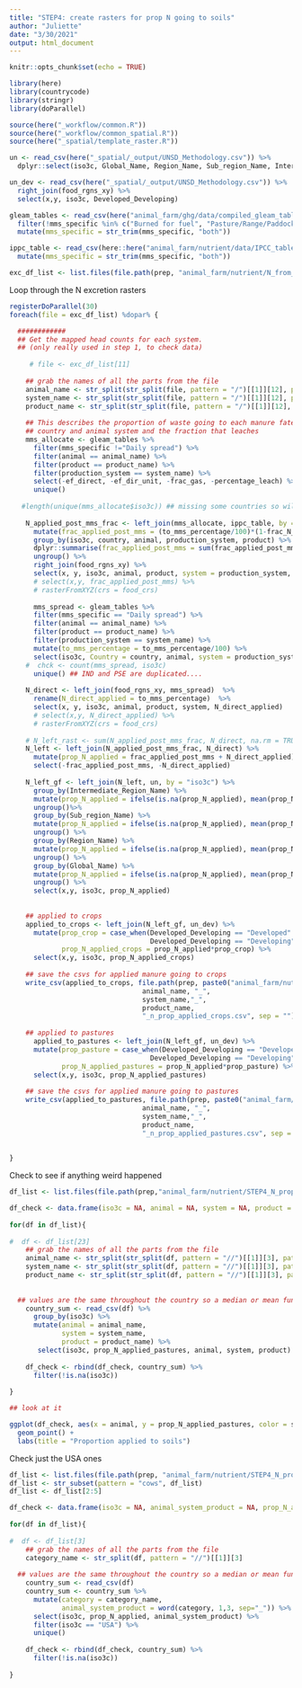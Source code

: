 ```yaml
---
title: "STEP4: create rasters for prop N going to soils"
author: "Juliette"
date: "3/30/2021"
output: html_document
---
```


```r
knitr::opts_chunk$set(echo = TRUE)

library(here)
library(countrycode)
library(stringr)
library(doParallel)

source(here("_workflow/common.R"))
source(here("_workflow/common_spatial.R"))
source(here("_spatial/template_raster.R"))

un <- read_csv(here("_spatial/_output/UNSD_Methodology.csv")) %>%
  dplyr::select(iso3c, Global_Name, Region_Name, Sub_region_Name, Intermediate_Region_Name)

un_dev <- read_csv(here("_spatial/_output/UNSD_Methodology.csv")) %>% 
  right_join(food_rgns_xy) %>% 
  select(x,y, iso3c, Developed_Developing)

gleam_tables <- read_csv(here("animal_farm/ghg/data/compiled_gleam_tables.csv")) %>%
  filter(!mms_specific %in% c("Burned for fuel", "Pasture/Range/Paddock")) %>% 
  mutate(mms_specific = str_trim(mms_specific, "both"))

ippc_table <- read_csv(here::here("animal_farm/nutrient/data/IPCC_table_10_ch10_vol4.csv")) %>% 
  mutate(mms_specific = str_trim(mms_specific, "both"))

exc_df_list <- list.files(file.path(prep, "animal_farm/nutrient/N_from_excretion"),  full = TRUE)

```

Loop through the N excretion rasters 
```r

registerDoParallel(30)   
foreach(file = exc_df_list) %dopar% {

  ############  
  ## Get the mapped head counts for each system.
  ## (only really used in step 1, to check data)
  
     # file <- exc_df_list[11]
  
    ## grab the names of all the parts from the file
    animal_name <- str_split(str_split(file, pattern = "/")[[1]][12], pattern = "_")[[1]][1]
    system_name <- str_split(str_split(file, pattern = "/")[[1]][12], pattern = "_")[[1]][2]
    product_name <- str_split(str_split(file, pattern = "/")[[1]][12], pattern = "_")[[1]][3]
    
    ## This describes the proportion of waste going to each manure fate based on 
    ## country and animal system and the fraction that leaches
    mms_allocate <- gleam_tables %>% 
      filter(mms_specific !="Daily spread") %>% 
      filter(animal == animal_name) %>% 
      filter(product == product_name) %>% 
      filter(production_system == system_name) %>% 
      select(-ef_direct, -ef_dir_unit, -frac_gas, -percentage_leach) %>%
      unique()
    
   #length(unique(mms_allocate$iso3c)) ## missing some countries so will need to gapfill. probably later down the line when we have summarized by total N lost for each country (not mms) and then calculate a rate instead of gapfilling percentages
   
    N_applied_post_mms_frac <- left_join(mms_allocate, ippc_table, by = c("mms_specific", "animal", "product")) %>% 
      mutate(frac_applied_post_mms = (to_mms_percentage/100)*(1-frac_N_lost)) %>% 
      group_by(iso3c, country, animal, production_system, product) %>% 
      dplyr::summarise(frac_applied_post_mms = sum(frac_applied_post_mms)) %>% 
      ungroup() %>% 
      right_join(food_rgns_xy) %>% 
      select(x, y, iso3c, animal, product, system = production_system, frac_applied_post_mms )
      # select(x,y, frac_applied_post_mms) %>% 
      # rasterFromXYZ(crs = food_crs)
    
      mms_spread <- gleam_tables %>% 
      filter(mms_specific == "Daily spread") %>% 
      filter(animal == animal_name) %>% 
      filter(product == product_name) %>% 
      filter(production_system == system_name) %>% 
      mutate(to_mms_percentage = to_mms_percentage/100) %>% 
      select(iso3c, Country = country, animal, system = production_system, product, to_mms_percentage) %>% 
    #  chck <- count(mms_spread, iso3c)
      unique() ## IND and PSE are duplicated.... 
    
    N_direct <- left_join(food_rgns_xy, mms_spread)  %>% 
      rename(N_direct_applied = to_mms_percentage)  %>% 
      select(x, y, iso3c, animal, product, system, N_direct_applied)
      # select(x,y, N_direct_applied) %>% 
      # rasterFromXYZ(crs = food_crs)
      
    # N_left_rast <- sum(N_applied_post_mms_frac, N_direct, na.rm = TRUE)
    N_left <- left_join(N_applied_post_mms_frac, N_direct) %>% 
      mutate(prop_N_applied = frac_applied_post_mms + N_direct_applied) %>% 
      select(-frac_applied_post_mms, -N_direct_applied)
    
    N_left_gf <- left_join(N_left, un, by = "iso3c") %>% 
      group_by(Intermediate_Region_Name) %>% 
      mutate(prop_N_applied = ifelse(is.na(prop_N_applied), mean(prop_N_applied, na.rm = TRUE), prop_N_applied)) %>% 
      ungroup()%>% 
      group_by(Sub_region_Name) %>% 
      mutate(prop_N_applied = ifelse(is.na(prop_N_applied), mean(prop_N_applied, na.rm = TRUE), prop_N_applied)) %>% 
      ungroup() %>% 
      group_by(Region_Name) %>% 
      mutate(prop_N_applied = ifelse(is.na(prop_N_applied), mean(prop_N_applied, na.rm = TRUE), prop_N_applied)) %>% 
      ungroup() %>% 
      group_by(Global_Name) %>% 
      mutate(prop_N_applied = ifelse(is.na(prop_N_applied), mean(prop_N_applied, na.rm = TRUE), prop_N_applied)) %>% 
      ungroup() %>% 
      select(x,y, iso3c, prop_N_applied)
    
    
    ## applied to crops
    applied_to_crops <- left_join(N_left_gf, un_dev) %>% 
      mutate(prop_crop = case_when(Developed_Developing == "Developed" ~ 0.5,
                                   Developed_Developing == "Developing" ~ 0.95),
             prop_N_applied_crops = prop_N_applied*prop_crop) %>% 
      select(x,y, iso3c, prop_N_applied_crops)
      
    ## save the csvs for applied manure going to crops
    write_csv(applied_to_crops, file.path(prep, paste0("animal_farm/nutrient/STEP4_N_prop_manure_applied/applied_to_crops/",
                                 animal_name, "_",
                                 system_name,"_",
                                 product_name,
                                 "_n_prop_applied_crops.csv", sep = "")))
    
    ## applied to pastures
      applied_to_pastures <- left_join(N_left_gf, un_dev) %>% 
      mutate(prop_pasture = case_when(Developed_Developing == "Developed" ~ 0.5,
                                   Developed_Developing == "Developing" ~ 0.05),
             prop_N_applied_pastures = prop_N_applied*prop_pasture) %>% 
      select(x,y, iso3c, prop_N_applied_pastures)
      
    ## save the csvs for applied manure going to pastures
    write_csv(applied_to_pastures, file.path(prep, paste0("animal_farm/nutrient/STEP4_N_prop_manure_applied/applied_to_pastures/",
                                 animal_name, "_",
                                 system_name,"_",
                                 product_name,
                                 "_n_prop_applied_pastures.csv", sep = "")))
    
    
}
```

Check to see if anything weird happened
```r
df_list <- list.files(file.path(prep,"animal_farm/nutrient/STEP4_N_prop_manure_applied/applied_to_pastures/"), full.names = TRUE)

df_check <- data.frame(iso3c = NA, animal = NA, system = NA, product = NA, prop_N_applied_pastures = NA)
  
for(df in df_list){
  
#  df <- df_list[23]
    ## grab the names of all the parts from the file
    animal_name <- str_split(str_split(df, pattern = "//")[[1]][3], pattern = "_")[[1]][1]
    system_name <- str_split(str_split(df, pattern = "//")[[1]][3], pattern = "_")[[1]][2]
    product_name <- str_split(str_split(df, pattern = "//")[[1]][3], pattern = "_")[[1]][3]
     
  
  ## values are the same throughout the country so a median or mean function won't make a difference
    country_sum <- read_csv(df) %>% 
      group_by(iso3c) %>%
      mutate(animal = animal_name,
             system = system_name,
             product = product_name) %>% 
       select(iso3c, prop_N_applied_pastures, animal, system, product)
  
    df_check <- rbind(df_check, country_sum) %>% 
      filter(!is.na(iso3c)) 
    
}

## look at it

ggplot(df_check, aes(x = animal, y = prop_N_applied_pastures, color = system) ) +
  geom_point() +
  labs(title = "Proportion applied to soils")


```

Check just the USA ones
```r
df_list <- list.files(file.path(prep, "animal_farm/nutrient/STEP4_N_prop_manure_applied/"), full.names = TRUE)
df_list <- str_subset(pattern = "cows", df_list)
df_list <- df_list[2:5]

df_check <- data.frame(iso3c = NA, animal_system_product = NA, prop_N_applied = NA)
  
for(df in df_list){
  
#  df <- df_list[3]
    ## grab the names of all the parts from the file
    category_name <- str_split(df, pattern = "//")[[1]][3]
  
  ## values are the same throughout the country so a median or mean function won't make a difference
    country_sum <- read_csv(df) 
    country_sum <- country_sum %>% 
      mutate(category = category_name,
             animal_system_product = word(category, 1,3, sep="_")) %>% 
      select(iso3c, prop_N_applied, animal_system_product) %>% 
      filter(iso3c == "USA") %>% 
      unique()
  
    df_check <- rbind(df_check, country_sum) %>% 
      filter(!is.na(iso3c)) 
    
}
```

